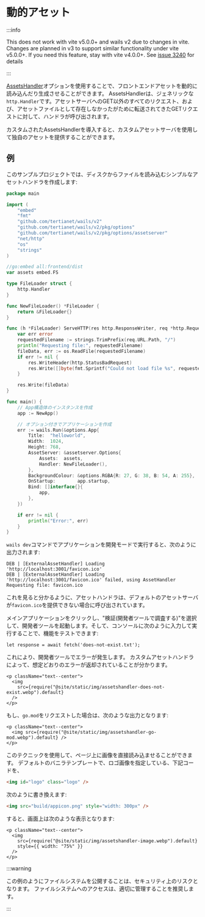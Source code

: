 # 動的アセット

:::info

This does not work with vite v5.0.0+ and wails v2 due to changes in vite. Changes are planned in v3 to support similar functionality under vite v5.0.0+. If you need this feature, stay with vite v4.0.0+. See [issue 3240](https://github.com/wailsapp/wails/issues/3240) for details

:::

[AssetsHandler](../reference/options#assetshandler)オプションを使用することで、フロントエンドアセットを動的に読み込んだり生成させることができます。 AssetsHandlerは、ジェネリックな`http.Handler`です。アセットサーバへのGET以外のすべてのリクエスト、および、アセットファイルとして存在しなかったがために転送されてきたGETリクエストに対して、ハンドラが呼び出されます。

カスタムされたAssetsHandlerを導入すると、カスタムアセットサーバを使用して独自のアセットを提供することができます。

## 例

このサンプルプロジェクトでは、ディスクからファイルを読み込むシンプルなアセットハンドラを作成します:

```go title=main.go {17-36,49}
package main

import (
    "embed"
    "fmt"
    "github.com/tertianet/wails/v2"
    "github.com/tertianet/wails/v2/pkg/options"
    "github.com/tertianet/wails/v2/pkg/options/assetserver"
    "net/http"
    "os"
    "strings"
)

//go:embed all:frontend/dist
var assets embed.FS

type FileLoader struct {
    http.Handler
}

func NewFileLoader() *FileLoader {
    return &FileLoader{}
}

func (h *FileLoader) ServeHTTP(res http.ResponseWriter, req *http.Request) {
    var err error
    requestedFilename := strings.TrimPrefix(req.URL.Path, "/")
    println("Requesting file:", requestedFilename)
    fileData, err := os.ReadFile(requestedFilename)
    if err != nil {
        res.WriteHeader(http.StatusBadRequest)
        res.Write([]byte(fmt.Sprintf("Could not load file %s", requestedFilename)))
    }

    res.Write(fileData)
}

func main() {
    // App構造体のインスタンスを作成
    app := NewApp()

    // オプション付きでアプリケーションを作成
    err := wails.Run(&options.App{
        Title:  "helloworld",
        Width:  1024,
        Height: 768,
        AssetServer: &assetserver.Options{
            Assets:  assets,
            Handler: NewFileLoader(),
        },
        BackgroundColour: &options.RGBA{R: 27, G: 38, B: 54, A: 255},
        OnStartup:        app.startup,
        Bind: []interface{}{
            app,
        },
    })

    if err != nil {
        println("Error:", err)
    }
}
```

`wails dev`コマンドでアプリケーションを開発モードで実行すると、次のように出力されます:

```
DEB | [ExternalAssetHandler] Loading 'http://localhost:3001/favicon.ico'
DEB | [ExternalAssetHandler] Loading 'http://localhost:3001/favicon.ico' failed, using AssetHandler
Requesting file: favicon.ico
```

これを見ると分かるように、アセットハンドラは、デフォルトのアセットサーバが`favicon.ico`を提供できない場合に呼び出されています。

メインアプリケーションをクリックし、"検証(開発者ツールで調査する)"を選択して、開発者ツールを起動します。そして、コンソールに次のように入力して実行することで、機能をテストできます:

```
let response = await fetch('does-not-exist.txt');
```

これにより、開発者ツールでエラーが発生します。 カスタムアセットハンドラによって、想定どおりのエラーが返却されていることが分かります。

```mdx-code-block
<p className="text--center">
  <img
    src={require("@site/static/img/assetshandler-does-not-exist.webp").default}
  />
</p>
```

もし、`go.mod`をリクエストした場合は、次のような出力となります:

```mdx-code-block
<p className="text--center">
  <img src={require("@site/static/img/assetshandler-go-mod.webp").default} />
</p>
```

このテクニックを使用して、ページ上に画像を直接読み込ませることができます。 デフォルトのバニラテンプレートで、ロゴ画像を指定している、下記コードを、

```html
<img id="logo" class="logo" />
```

次のように書き換えます:

```html
<img src="build/appicon.png" style="width: 300px" />
```

すると、画面上は次のような表示となります:

```mdx-code-block
<p className="text--center">
  <img
    src={require("@site/static/img/assetshandler-image.webp").default}
    style={{ width: "75%" }}
  />
</p>
```

:::warning

この例のようにファイルシステムを公開することは、セキュリティ上のリスクとなります。 ファイルシステムへのアクセスは、適切に管理することを推奨します。

:::
